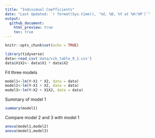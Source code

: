 ```yaml
---
title: "Individual Coefficients"
date: "Last Updated: `r format(Sys.time(), '%d, %B, %Y at %H:%M')`"
output:
  github_document:
    html_preview: true
    toc: true
---
```


```r
knitr::opts_chunk$set(echo = TRUE)
```

```r
library(tidyverse)
data<-read_csv('data/vik_table_9_2.csv')
data$X1X2<- data$X1 * data$X2
```

Fit three models

```r
model1<-lm(Y~X1 * X2, data = data)
model2<-lm(Y~X1 + X2, data = data)
model3<-lm(Y~X2 + X1X2, data = data)
```

Summary of model 1

```r
summary(model1)
```

Compare model 2 and 3 with model 1

```r
anova(model1,model2)
anova(model1,model3)
```






